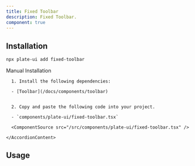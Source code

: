 ```yaml
---
title: Fixed Toolbar
description: Fixed Toolbar.
component: true
---
```


[//]: # (<ComponentExample src="/src/components/examples/PlaygroundDemo.tsx">)
[//]: # (  <PlaygroundDemo />)
[//]: # (</ComponentExample>)

## Installation

```bash
npx plate-ui add fixed-toolbar
```

<Accordion type="single" collapsible>
  <AccordionItem value="manual-installation">
    <AccordionTrigger>Manual Installation</AccordionTrigger>
    <AccordionContent>

      1. Install the following dependencies:

      - [Toolbar](/docs/components/toolbar)


      2. Copy and paste the following code into your project.

      - `components/plate-ui/fixed-toolbar.tsx`

      <ComponentSource src="/src/components/plate-ui/fixed-toolbar.tsx" />

    </AccordionContent>

  </AccordionItem>
</Accordion>

## Usage

```tsx
```

```tsx
```